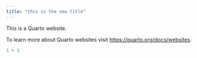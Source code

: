 ```yaml
---
title: "this is the new title"
---
```


This is a Quarto website.

To learn more about Quarto websites visit <https://quarto.org/docs/websites>.

```r
1 + 1
```
